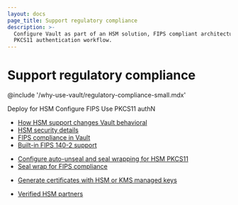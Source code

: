 ```yaml
---
layout: docs
page_title: Support regulatory compliance
description: >-
  Configure Vault as part of an HSM solution, FIPS compliant architecture, or
  PKCS11 authentication workflow.
---
```


# Support regulatory compliance

@include '/why-use-vault/regulatory-compliance-small.mdx'

Deploy for HSM
Configure FIPS
Use PKCS11 authN

<Tabs>
<Tab heading="Key concepts + Overviews" group="overviews">

- [How HSM support changes Vault behavioral](/vault/docs/enterprise/hsm/behavior)
- [HSM security details](/vault/docs/enterprise/hsm/security)
- [FIPS compliance in Vault](/vault/docs/enterprise/fips)
- [Built-in FIPS 140-2 support](/vault/docs/enterprise/fips/fips1402)

</Tab>
<Tab heading="Guides" group="guides">

- [Configure auto-unseal and seal wrapping for HSM PKCS11](/vault/docs/configuration/seal/pkcs11)
- [Seal wrap for FIPS compliance](/vault/docs/enterprise/fips/sealwrap)

</Tab>
<Tab heading="Tutorials" group="tutorials">

- [Generate certificates with HSM or KMS managed keys](/vault/tutorials/pki/managed-key-pki)

</Tab>
<Tab heading="References" group="reference">

- [Verified HSM partners](/vault/docs/partners/hsm)

</Tab>
</Tabs>

